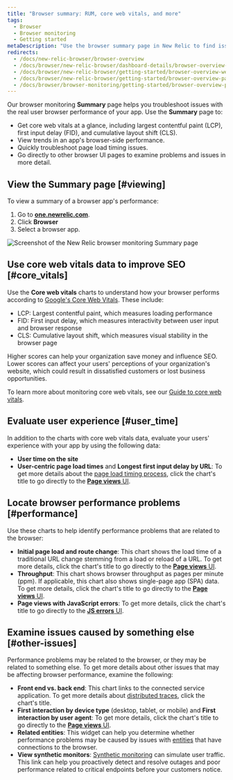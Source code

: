 ```yaml
---
title: "Browser summary: RUM, core web vitals, and more"
tags:
  - Browser
  - Browser monitoring 
  - Getting started
metaDescription: "Use the browser summary page in New Relic to find issues with your app's browser-side performance, including core web vitals, page load timing, and more."
redirects:
  - /docs/new-relic-browser/browser-overview
  - /docs/browser/new-relic-browser/dashboard-details/browser-overview-dashboard
  - /docs/browser/new-relic-browser/getting-started/browser-overview-website-performance-glance
  - /docs/browser/new-relic-browser/getting-started/browser-overview-page-website-performance-summary
  - /docs/browser/browser-monitoring/getting-started/browser-overview-page-website-performance-summary
---
```



Our browser monitoring **Summary** page helps you troubleshoot issues with the real user browser performance of your app. Use the **Summary** page to:

* Get core web vitals at a glance, including largest contentful paint (LCP), first input delay (FID), and cumulative layout shift (CLS).
* View trends in an app's browser-side performance.
* Quickly troubleshoot page load timing issues.
* Go directly to other browser UI pages to examine problems and issues in more detail.

## View the Summary page [#viewing]

To view a summary of a browser app's performance:

1. Go to **[one.newrelic.com](https://one.newrelic.com)**.
2. Click **Browser**
3. Select a browser app.

<img
  title="Browser monitoring summary"
  alt="Screenshot of the New Relic browser monitoring Summary page"
  src={browserBrowserSummary}
/>

## Use core web vitals data to improve SEO [#core_vitals]

Use the **Core web vitals** charts to understand how your browser performs according to [Google's Core Web Vitals](https://web.dev/vitals/#core-web-vitals). These include:

* LCP: Largest contentful paint, which measures loading performance
* FID: First input delay, which measures interactivity between user input and browser response
* CLS: Cumulative layout shift, which measures visual stability in the browser page

Higher scores can help your organization save money and influence SEO. Lower scores can affect your users' perceptions of your organization's website, which could result in dissatisfied customers or lost business opportunities.

To learn more about monitoring core web vitals, see our [Guide to core web vitals](/docs/browser/new-relic-browser/guides/guide-to-core-web-vitals).

## Evaluate user experience [#user_time]

In addition to the charts with core web vitals data, evaluate your users' experience with your app by using the following data:

* **User time on the site**
* **User-centric page load times** and **Longest first input delay by URL**: To get more details about the [page load timing process](/docs/browser/new-relic-browser/page-load-timing-resources/page-load-timing-process), click the chart's title to go directly to the [**Page views** UI](/docs/browser/new-relic-browser/additional-standard-features/page-views-examine-page-performance).

## Locate browser performance problems [#performance]

Use these charts to help identify performance problems that are related to the browser:

* **Initial page load and route change**: This chart shows the load time of a traditional URL change stemming from a load or reload of a URL. To get more details, click the chart's title to go directly to the [**Page views** UI](/docs/browser/new-relic-browser/additional-standard-features/page-views-examine-page-performance).
* **Throughput**: This chart shows browser throughput as pages per minute (ppm). If applicable, this chart also shows single-page app (SPA) data. To get more details, click the chart's title to go directly to the [**Page views** UI](/docs/browser/new-relic-browser/additional-standard-features/page-views-examine-page-performance).
* **Page views with JavaScript errors**: To get more details, click the chart's title to go directly to the [**JS errors** UI](/docs/browser/new-relic-browser/browser-pro-features/javascript-errors-page-detect-analyze-errors).

## Examine issues caused by something else [#other-issues]

Performance problems may be related to the browser, or they may be related to something else. To get more details about other issues that may be affecting browser performance, examine the following:

* **Front end vs. back end**: This chart links to the connected <InlinePopover type="apm" /> service application. To get more details about [distributed traces](/docs/browser/new-relic-browser/browser-pro-features/browser-data-distributed-tracing/), click the chart's title.
* **First interaction by device type** (desktop, tablet, or mobile) and **First interaction by user agent**: To get more details, click the chart's title to go directly to the [**Page views** UI](/docs/browser/new-relic-browser/additional-standard-features/page-views-examine-page-performance).
* **Related entities**: This widget can help you determine whether performance problems may be caused by issues with [entities](/docs/new-relic-solutions/new-relic-one/core-concepts/what-entity-new-relic/) that have connections to the browser.
* **View synthetic monitors**: [Synthetic monitoring](/docs/synthetics/synthetic-monitoring/getting-started/get-started-synthetic-monitoring/) can simulate user traffic. This link can help you proactively detect and resolve outages and poor performance related to critical endpoints before your customers notice.
